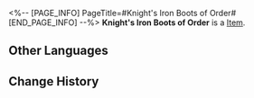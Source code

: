 <%-- [PAGE_INFO]
PageTitle=#Knight's Iron Boots of Order#
[END_PAGE_INFO] --%>
{{Item Infobox
|id          = 31034
|image       = Item Knight's Iron Boots of Order.png
|type        = 
|invCategory = Relics
|rarity      = 2
|effect      = 
|description = Standard boots distributed to the Knights of the Church of Purity Palace, with a simple word carved on their heels: Order.
|source1     = [[Cavern of Corrosion: Cloudford]]
}}
'''Knight's Iron Boots of Order''' is a [[Item]].

==Other Languages==
{{Other Languages
|en   = Knight's Iron Boots of Order
|zhs  = 圣骑的秩序铁靴
|zht  = 聖騎的秩序鐵靴
|ja   = 聖騎士の秩序の鉄靴
|ko   = 팔라딘의 질서 철장화
|es   = Grebas del orden de la paladina
|fr   = Bottes de fer de l'ordre du chevalier
|ru   = Железные сапоги порядка рыцаря
|th   = Knight's Iron Boots of Order
|vi   = Giày Sắt Thánh Kỵ Sĩ
|de   = Eiserne Stiefel der Ordnung der Ritterin
|id   = Knight's Iron Boots of Order
|pt   = Botas de Ferro da Ordem da Cavaleira
}}

==Change History==
{{Change History|2.0}}